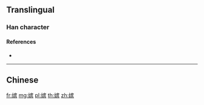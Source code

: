 {{also|嬪}}
==Translingual==

===Han character===
{{Han char|rn=38|rad=女|as=10|sn=13|four=|canj=VJOC|ids=⿰女宾}}

====References====
* {{Han ref|kx=0269.181|hdz=21074.020|uh=5AD4|ud=23252}}

----

==Chinese==
{{zh-see|嬪}}

[[fr:嫔]]
[[mg:嫔]]
[[pl:嫔]]
[[th:嫔]]
[[zh:嫔]]